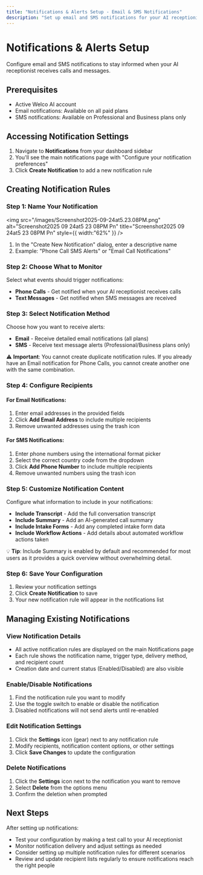 ```yaml
---
title: "Notifications & Alerts Setup - Email & SMS Notifications"
description: "Set up email and SMS notifications for your AI receptionist. Get alerted when calls are received, missed, or when important events occur with your phone system."
---
```


# Notifications & Alerts Setup

Configure email and SMS notifications to stay informed when your AI receptionist receives calls and messages.

## Prerequisites

- Active Welco AI account
- Email notifications: Available on all paid plans
- SMS notifications: Available on Professional and Business plans only

## Accessing Notification Settings

1. Navigate to **Notifications** from your dashboard sidebar
2. You'll see the main notifications page with "Configure your notification preferences"
3. Click **Create Notification** to add a new notification rule

## Creating Notification Rules

### Step 1: Name Your Notification

<img
  src="/images/Screenshot2025-09-24at5.23.08PM.png"
  alt="Screenshot2025 09 24at5 23 08PM Pn"
  title="Screenshot2025 09 24at5 23 08PM Pn"
  style={{ width:"62%" }}
/>

1. In the "Create New Notification" dialog, enter a descriptive name
2. Example: "Phone Call SMS Alerts" or "Email Call Notifications"

### Step 2: Choose What to Monitor

Select what events should trigger notifications:

- **Phone Calls** - Get notified when your AI receptionist receives calls
- **Text Messages** - Get notified when SMS messages are received

### Step 3: Select Notification Method

Choose how you want to receive alerts:

- **Email** - Receive detailed email notifications (all plans)
- **SMS** - Receive text message alerts (Professional/Business plans only)

⚠️ **Important**: You cannot create duplicate notification rules. If you already have an Email notification for Phone Calls, you cannot create another one with the same combination.

### Step 4: Configure Recipients

#### For Email Notifications:

1. Enter email addresses in the provided fields
2. Click **Add Email Address** to include multiple recipients
3. Remove unwanted addresses using the trash icon

#### For SMS Notifications:

1. Enter phone numbers using the international format picker
2. Select the correct country code from the dropdown
3. Click **Add Phone Number** to include multiple recipients
4. Remove unwanted numbers using the trash icon

### Step 5: Customize Notification Content

Configure what information to include in your notifications:

- **Include Transcript** - Add the full conversation transcript
- **Include Summary** - Add an AI-generated call summary
- **Include Intake Forms** - Add any completed intake form data
- **Include Workflow Actions** - Add details about automated workflow actions taken

💡 **Tip**: Include Summary is enabled by default and recommended for most users as it provides a quick overview without overwhelming detail.

### Step 6: Save Your Configuration

1. Review your notification settings
2. Click **Create Notification** to save
3. Your new notification rule will appear in the notifications list

## Managing Existing Notifications

### View Notification Details

- All active notification rules are displayed on the main Notifications page
- Each rule shows the notification name, trigger type, delivery method, and recipient count
- Creation date and current status (Enabled/Disabled) are also visible

### Enable/Disable Notifications

1. Find the notification rule you want to modify
2. Use the toggle switch to enable or disable the notification
3. Disabled notifications will not send alerts until re-enabled

### Edit Notification Settings

1. Click the **Settings** icon (gear) next to any notification rule
2. Modify recipients, notification content options, or other settings
3. Click **Save Changes** to update the configuration

### Delete Notifications

1. Click the **Settings** icon next to the notification you want to remove
2. Select **Delete** from the options menu
3. Confirm the deletion when prompted

## Next Steps

After setting up notifications:

- Test your configuration by making a test call to your AI receptionist
- Monitor notification delivery and adjust settings as needed
- Consider setting up multiple notification rules for different scenarios
- Review and update recipient lists regularly to ensure notifications reach the right people
